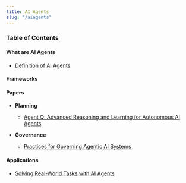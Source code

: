 ```yaml
---
title: AI Agents
slug: "/aiagents"
---
```


### Table of Contents

#### What are AI Agents
- [Definition of AI Agents](/what-are-ai-agents/)

#### Frameworks


#### Papers

- **Planning**
    - [Agent Q: Advanced Reasoning and Learning for Autonomous AI Agents](https://arxiv.org/pdf/2408.07199)

- **Governance**
    - [Practices for Governing Agentic AI Systems](https://cdn.openai.com/papers/practices-for-governing-agentic-ai-systems.pdf)

#### Applications
- [Solving Real-World Tasks with AI Agents](https://kilthub.cmu.edu/articles/thesis/Solving_Real-World_Tasks_with_AI_Agents/26798437?file=48699703)



